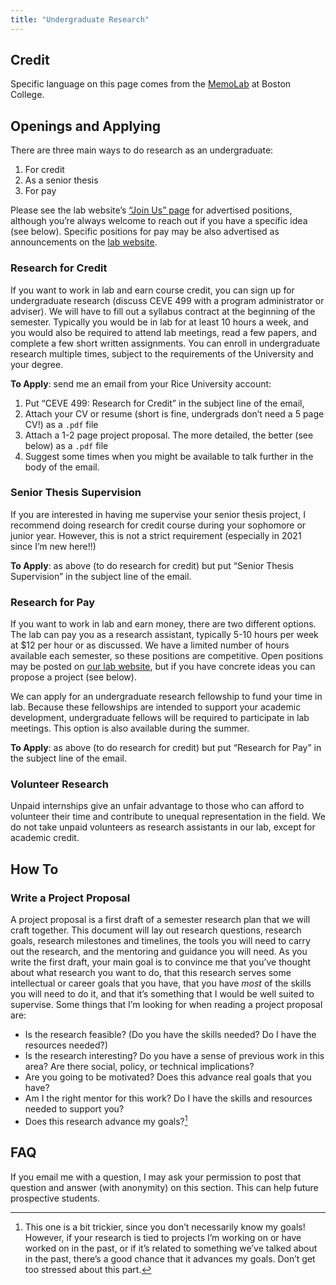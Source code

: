 ```yaml
---
title: "Undergraduate Research"
---
```


::: {.callout-info}
## Credit

Specific language on this page comes from the [MemoLab](https://github.com/memobc/memolab-manual) at Boston College.
:::

## Openings and Applying

There are three main ways to do research as an undergraduate:

1. For credit
1. As a senior thesis
1. For pay

Please see the lab website's ["Join Us" page](https://dossgollin-lab.github.io/join-the-lab) for advertised positions, although you're always welcome to reach out if you have a specific idea (see below).
Specific positions for pay may be also advertised as announcements on the [lab website](https://dossgollin-lab.github.io/).

### Research for Credit

If you want to work in lab and earn course credit, you can sign up for undergraduate research (discuss CEVE 499 with a program administrator or adviser).
We will have to fill out a syllabus contract at the beginning of the semester.
Typically you would be in lab for at least 10 hours a week, and you would also be required to attend lab meetings, read a few papers, and complete a few short written assignments.
You can enroll in undergraduate research multiple times, subject to the requirements of the University and your degree.

**To Apply**: send me an email from your Rice University account:

1. Put "CEVE 499: Research for Credit" in the subject line of the email,
1. Attach your CV or resume (short is fine, undergrads don't need a 5 page CV!) as a `.pdf` file
1. Attach a 1-2 page project proposal. The more detailed, the better (see below) as a `.pdf` file
1. Suggest some times when you might be available to talk further in the body of the email.

### Senior Thesis Supervision

If you are interested in having me supervise your senior thesis project, I recommend doing research for credit course during your sophomore or junior year.
However, this is not a strict requirement (especially in 2021 since I'm new here!!)

**To Apply**: as above (to do research for credit) but put "Senior Thesis Supervision" in the subject line of the email.

### Research for Pay

If you want to work in lab and earn money, there are two different options.
The lab can pay you as a research assistant, typically 5-10 hours per week at $12 per hour or as discussed.
We have a limited number of hours available each semester, so these positions are competitive.
Open positions may be posted on [our lab website](https://dossgollin-lab.github.io/join-the-lab), but if you have concrete ideas you can propose a project (see below).

We can apply for an undergraduate research fellowship to fund your time in lab.
Because these fellowships are intended to support your academic development, undergraduate fellows will be required to participate in lab meetings.
This option is also available during the summer.

**To Apply**: as above (to do research for credit) but put "Research for Pay" in the subject line of the email.

### Volunteer Research

Unpaid internships give an unfair advantage to those who can afford to volunteer their time and contribute to unequal representation in the field.
We do not take unpaid volunteers as research assistants in our lab, except for academic credit.

## How To

### Write a Project Proposal

A project proposal is a first draft of a semester research plan that we will craft together.
This document will lay out research questions, research goals, research milestones and timelines, the tools you will need to carry out the research, and the mentoring and guidance you will need.
As you write the first draft, your main goal is to convince me that you've thought about what research you want to do, that this research serves some intellectual or career goals that you have, that you have _most_ of the skills you will need to do it, and that it's something that I would be well suited to supervise.
Some things that I'm looking for when reading a project proposal are:

- Is the research feasible? (Do you have the skills needed? Do I have the resources needed?)
- Is the research interesting? Do you have a sense of previous work in this area? Are there social, policy, or technical implications?
- Are you going to be motivated? Does this advance real goals that you have?
- Am I the right mentor for this work? Do I have the skills and resources needed to support you?
- Does this research advance my goals?[^tricky]

## FAQ

If you email me with a question, I may ask your permission to post that question and answer (with anonymity) on this section.
This can help future prospective students.

[^tricky]: This one is a bit trickier, since you don't necessarily know my goals! However, if your research is tied to projects I'm working on or have worked on in the past, or if it's related to something we've talked about in the past, there's a good chance that it advances my goals. Don't get too stressed about this part.
